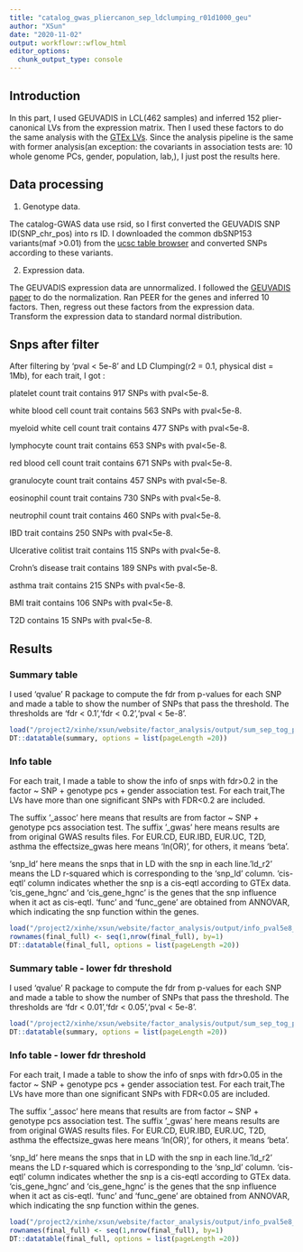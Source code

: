 ```yaml
---
title: "catalog_gwas_pliercanon_sep_ldclumping_r01d1000_geu"
author: "XSun"
date: "2020-11-02"
output: workflowr::wflow_html
editor_options:
  chunk_output_type: console
---
```


## Introduction

In this part, I used GEUVADIS in LCL(462 samples) and inferred 152 plier-canonical LVs from the expression matrix. Then I used these factors to do the same analysis with the [GTEx LVs](https://xsun1229.github.io/factor_analysis/catalog_gwas_pliercanon_sep_ldclumping_r01d1000.html). Since the analysis pipeline is the same with former analysis(an exception: the covariants in association tests are: 10 whole genome PCs, gender, population, lab,), I just post the results here. 


## Data processing

1. Genotype data. 

The catalog-GWAS data use rsid, so I first converted the GEUVADIS SNP ID(SNP_chr_pos) into rs ID. I downloaded the common dbSNP153 variants(maf >0.01) from the [ucsc table browser](https://genome.ucsc.edu/cgi-bin/hgTables) and converted SNPs according to these variants.

2. Expression data.

The GEUVADIS expression data are unnormalized. I followed the [GEUVADIS paper](https://www.nature.com/articles/nature12531#Sec8) to do the normalization. Ran PEER for the genes and inferred 10 factors. Then, regress out these factors from the expression data. Transform the expression data to standard normal distribution.

## Snps after filter

After filtering by 'pval < 5e-8' and LD Clumping(r2 = 0.1, physical dist = 1Mb), for each trait, I got :

platelet count trait contains 917 SNPs with pval<5e-8. 

white blood cell count trait contains 563 SNPs with pval<5e-8. 

myeloid white cell count trait contains 477 SNPs with pval<5e-8. 

lymphocyte count trait contains 653 SNPs with pval<5e-8. 

red blood cell count trait contains 671 SNPs with pval<5e-8. 

granulocyte count trait contains 457 SNPs with pval<5e-8. 

eosinophil count trait contains 730 SNPs with pval<5e-8. 

neutrophil count trait contains 460 SNPs with pval<5e-8. 

IBD trait contains 250 SNPs with pval<5e-8. 

Ulcerative colitist trait contains 115 SNPs with pval<5e-8. 

Crohn's disease trait contains 189 SNPs with pval<5e-8. 

asthma trait contains 215 SNPs with pval<5e-8. 

BMI trait contains 106 SNPs with pval<5e-8. 

T2D contains 15 SNPs with pval<5e-8. 

## Results

### Summary table

I used 'qvalue' R package to compute the fdr from p-values for each SNP and made a table to show the number of SNPs that pass the threshold. The thresholds are 'fdr < 0.1','fdr < 0.2','pval < 5e-8'.

```r
load("/project2/xinhe/xsun/website/factor_analysis/output/sum_sep_tog_pval_pliercanon_wgpc_ldcl_d1k_geu.rdata")
DT::datatable(summary, options = list(pageLength =20))
```


### Info table

For each trait, I made a table to show the info of snps with fdr>0.2 in the factor ~ SNP + genotype pcs + gender association test. For each trait,The LVs have more than one significant SNPs with FDR<0.2 are included. 

The suffix '_assoc' here means that results are from factor ~ SNP + genotype pcs association test. The suffix '_gwas' here means results are from original GWAS results files. For EUR.CD, EUR.IBD, EUR.UC, T2D, asthma the effectsize_gwas here means 'ln(OR)', for others, it means 'beta'. 

'snp_ld' here means the snps that in LD with the snp in each line.'ld_r2' means the LD r-squared which is corresponding to the 'snp_ld' column. 'cis-eqtl' column indicates whether the snp is a cis-eqtl according to GTEx data. 'cis_gene_hgnc' and 'cis_gene_hgnc' is the genes that the snp influence when it act as cis-eqtl. 'func' and 'func_gene' are obtained from ANNOVAR, which indicating the snp function within the genes.

```r
load("/project2/xinhe/xsun/website/factor_analysis/output/info_pval5e8_pliercanon_ld_d1k_geu.rdata")
rownames(final_full) <- seq(1,nrow(final_full), by=1)
DT::datatable(final_full, options = list(pageLength =20))
```


### Summary table  - lower fdr threshold

I used 'qvalue' R package to compute the fdr from p-values for each SNP and made a table to show the number of SNPs that pass the threshold. The thresholds are 'fdr < 0.01','fdr < 0.05','pval < 5e-8'.

```r
load("/project2/xinhe/xsun/website/factor_analysis/output/sum_sep_tog_pval_pliercanon_wgpc_ldcl_d1k_geu_low.rdata")
DT::datatable(summary, options = list(pageLength =20))
```


### Info table  - lower fdr threshold

For each trait, I made a table to show the info of snps with fdr>0.05 in the factor ~ SNP + genotype pcs + gender association test. For each trait,The LVs have more than one significant SNPs with FDR<0.05 are included. 

The suffix '_assoc' here means that results are from factor ~ SNP + genotype pcs association test. The suffix '_gwas' here means results are from original GWAS results files. For EUR.CD, EUR.IBD, EUR.UC, T2D, asthma the effectsize_gwas here means 'ln(OR)', for others, it means 'beta'. 

'snp_ld' here means the snps that in LD with the snp in each line.'ld_r2' means the LD r-squared which is corresponding to the 'snp_ld' column. 'cis-eqtl' column indicates whether the snp is a cis-eqtl according to GTEx data. 'cis_gene_hgnc' and 'cis_gene_hgnc' is the genes that the snp influence when it act as cis-eqtl. 'func' and 'func_gene' are obtained from ANNOVAR, which indicating the snp function within the genes.

```r
load("/project2/xinhe/xsun/website/factor_analysis/output/info_pval5e8_pliercanon_ld_d1k_geu_low.rdata")
rownames(final_full) <- seq(1,nrow(final_full), by=1)
DT::datatable(final_full, options = list(pageLength =20))
```

